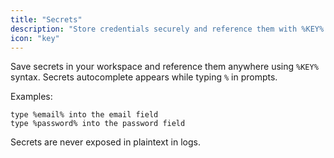 ```yaml
---
title: "Secrets"
description: "Store credentials securely and reference them with %KEY%."
icon: "key"
---
```


Save secrets in your workspace and reference them anywhere using `%KEY%` syntax. Secrets autocomplete appears while typing `%` in prompts.

Examples:

```text
type %email% into the email field
type %password% into the password field
```

Secrets are never exposed in plaintext in logs.

